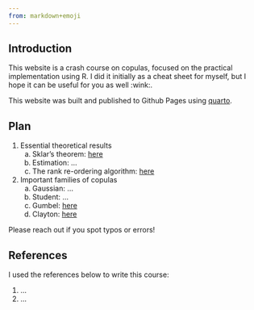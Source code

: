 ```yaml
---
from: markdown+emoji
---
```


## Introduction

This website is a crash course on copulas, focused on the practical implementation using R. I did it initially as a cheat sheet for myself, but I hope it can be useful for you as well :wink:.

This website was built and published to Github Pages using [quarto](https://quarto.org/docs/publishing/github-pages.html).

## Plan

  1. Essential theoretical results
      a. Sklar's theorem: [here](sklar.qmd)
      b. Estimation: ...
      c. The rank re-ordering algorithm: [here](rank_reordering.qmd)
  2. Important families of copulas
      a. Gaussian: ...
      b. Student: ...
      b. Gumbel: [here](gumbel.qmd)
      c. Clayton: [here](clayton.qmd)

Please reach out if you spot typos or errors!

## References

I used the references below to write this course:

  1. ...
  2. ...
